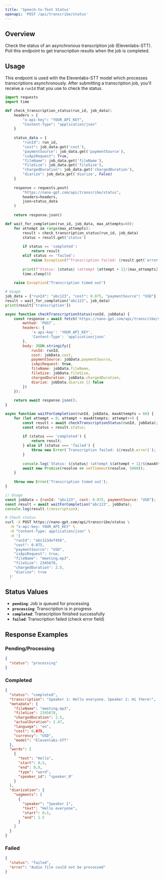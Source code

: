 ```yaml
---
title: 'Speech-to-Text Status'
openapi: 'POST /api/transcribe/status'
---
```


## Overview

Check the status of an asynchronous transcription job (Elevenlabs-STT). Poll this endpoint to get transcription results when the job is completed.

## Usage

This endpoint is used with the Elevenlabs-STT model which processes transcriptions asynchronously. After submitting a transcription job, you'll receive a `runId` that you use to check the status.

<CodeGroup>

```python Python
import requests
import time

def check_transcription_status(run_id, job_data):
    headers = {
        "x-api-key": "YOUR_API_KEY",
        "Content-Type": "application/json"
    }
    
    status_data = {
        "runId": run_id,
        "cost": job_data.get('cost'),
        "paymentSource": job_data.get('paymentSource'),
        "isApiRequest": True,
        "fileName": job_data.get('fileName'),
        "fileSize": job_data.get('fileSize'),
        "chargedDuration": job_data.get('chargedDuration'),
        "diarize": job_data.get('diarize', False)
    }
    
    response = requests.post(
        "https://nano-gpt.com/api/transcribe/status",
        headers=headers,
        json=status_data
    )
    
    return response.json()

def wait_for_completion(run_id, job_data, max_attempts=60):
    for attempt in range(max_attempts):
        result = check_transcription_status(run_id, job_data)
        status = result.get('status')
        
        if status == 'completed':
            return result
        elif status == 'failed':
            raise Exception(f"Transcription failed: {result.get('error')}")
        
        print(f"Status: {status} (attempt {attempt + 1}/{max_attempts})")
        time.sleep(5)
    
    raise Exception("Transcription timed out")

# Usage
job_data = {"runId": "abc123", "cost": 0.075, "paymentSource": "USD"}
result = wait_for_completion("abc123", job_data)
print(result['transcription'])
```

```javascript JavaScript
async function checkTranscriptionStatus(runId, jobData) {
    const response = await fetch('https://nano-gpt.com/api/transcribe/status', {
        method: 'POST',
        headers: {
            'x-api-key': 'YOUR_API_KEY',
            'Content-Type': 'application/json'
        },
        body: JSON.stringify({
            runId: runId,
            cost: jobData.cost,
            paymentSource: jobData.paymentSource,
            isApiRequest: true,
            fileName: jobData.fileName,
            fileSize: jobData.fileSize,
            chargedDuration: jobData.chargedDuration,
            diarize: jobData.diarize || false
        })
    });
    
    return await response.json();
}

async function waitForCompletion(runId, jobData, maxAttempts = 60) {
    for (let attempt = 0; attempt < maxAttempts; attempt++) {
        const result = await checkTranscriptionStatus(runId, jobData);
        const status = result.status;
        
        if (status === 'completed') {
            return result;
        } else if (status === 'failed') {
            throw new Error(`Transcription failed: ${result.error}`);
        }
        
        console.log(`Status: ${status} (attempt ${attempt + 1}/${maxAttempts})`);
        await new Promise(resolve => setTimeout(resolve, 5000));
    }
    
    throw new Error('Transcription timed out');
}

// Usage
const jobData = {runId: "abc123", cost: 0.075, paymentSource: "USD"};
const result = await waitForCompletion("abc123", jobData);
console.log(result.transcription);
```

```bash cURL
# Check status
curl -X POST https://nano-gpt.com/api/transcribe/status \
  -H "x-api-key: YOUR_API_KEY" \
  -H "Content-Type: application/json" \
  -d '{
    "runId": "abc123def456",
    "cost": 0.075,
    "paymentSource": "USD",
    "isApiRequest": true,
    "fileName": "meeting.mp3",
    "fileSize": 2345678,
    "chargedDuration": 2.5,
    "diarize": true
  }'
```

</CodeGroup>

## Status Values

- **`pending`**: Job is queued for processing
- **`processing`**: Transcription is in progress
- **`completed`**: Transcription finished successfully
- **`failed`**: Transcription failed (check error field)

## Response Examples

### Pending/Processing

```json
{
  "status": "processing"
}
```

### Completed

```json
{
  "status": "completed",
  "transcription": "Speaker 1: Hello everyone. Speaker 2: Hi there!",
  "metadata": {
    "fileName": "meeting.mp3",
    "fileSize": 2345678,
    "chargedDuration": 2.5,
    "actualDuration": 2.47,
    "language": "en",
    "cost": 0.075,
    "currency": "USD",
    "model": "Elevenlabs-STT"
  },
  "words": [
    {
      "text": "Hello",
      "start": 0.5,
      "end": 0.9,
      "type": "word",
      "speaker_id": "speaker_0"
    }
  ],
  "diarization": {
    "segments": [
      {
        "speaker": "Speaker 1",
        "text": "Hello everyone",
        "start": 0.5,
        "end": 1.5
      }
    ]
  }
}
```

### Failed

```json
{
  "status": "failed",
  "error": "Audio file could not be processed"
}
``` 